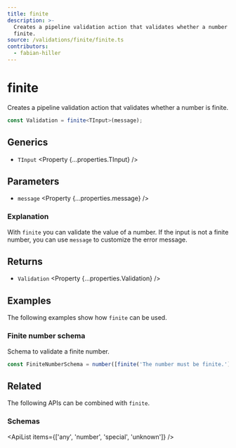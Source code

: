 ```yaml
---
title: finite
description: >-
  Creates a pipeline validation action that validates whether a number is
  finite.
source: /validations/finite/finite.ts
contributors:
  - fabian-hiller
---
```



# finite

Creates a pipeline validation action that validates whether a number is finite.

```ts
const Validation = finite<TInput>(message);
```

## Generics

- `TInput` <Property {...properties.TInput} />

## Parameters

- `message` <Property {...properties.message} />

### Explanation

With `finite` you can validate the value of a number. If the input is not a finite number, you can use `message` to customize the error message.

## Returns

- `Validation` <Property {...properties.Validation} />

## Examples

The following examples show how `finite` can be used.

### Finite number schema

Schema to validate a finite number.

```ts
const FiniteNumberSchema = number([finite('The number must be finite.')]);
```

## Related

The following APIs can be combined with `finite`.

### Schemas

<ApiList items={['any', 'number', 'special', 'unknown']} />
